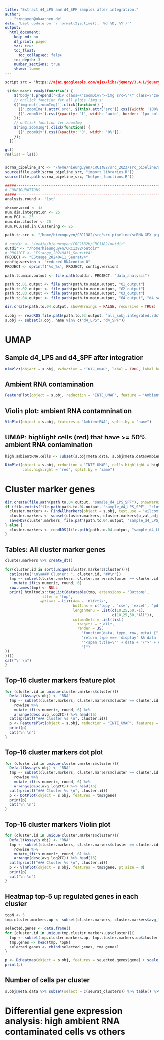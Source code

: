 ```yaml
---
title: "Extract d4_LPS and d4_SPF samples after integration."
author:
  - "trnguyen@ukaachen.de"
date: "Last update on `r format(Sys.time(), '%d %B, %Y')`"
output:
  html_document:
    keep_md: no
    df_print: paged
    toc: true
    toc_float:
      toc_collapsed: false
    toc_depth: 3
    number_sections: true
    theme: lumen
---
```



```css
script src = "https://ajax.googleapis.com/ajax/libs/jquery/3.4.1/jquery.min.js"
```

```js
 $(document).ready(function() {
    $('body').prepend('<div class=\"zoomDiv\"><img src=\"\" class=\"zoomImg\"></div>');
    // onClick function for all plots (img's)
    $('img:not(.zoomImg)').click(function() {
      $('.zoomImg').attr('src', $(this).attr('src')).css({width: '100%'});
      $('.zoomDiv').css({opacity: '1', width: 'auto', border: '1px solid white', borderRadius: '5px', position: 'fixed', top: '50%', left: '50%', marginRight: '-50%', transform: 'translate(-50%, -50%)', boxShadow: '0px 0px 50px #888888', zIndex: '50', overflow: 'auto', maxHeight: '100%'});
    });
    // onClick function for zoomImg
    $('img.zoomImg').click(function() {
      $('.zoomDiv').css({opacity: '0', width: '0%'}); 
    });
  });
```

<style type="text/css">
    div.datatables { height: auto !important;}
</style>


```r
gc()
rm(list = ls())


scrna_pipeline_src <- "/home/hieunguyen/CRC1382/src_2023/src_pipeline/scRNA_GEX_pipeline/processes_src"
source(file.path(scrna_pipeline_src, "import_libraries.R"))
source(file.path(scrna_pipeline_src, "helper_functions.R"))

#####----------------------------------------------------------------------#####
# CONFIGURATIONS 
#####----------------------------------------------------------------------#####
analysis.round <- "1st"

chosen.seed <- 42
num.dim.integration <- 25 
num.PCA <- 25
num.dim.cluster <- 25
num.PC.used.in.Clustering <- 25

path.to.src <- "/home/hieunguyen/CRC1382/src/src_pipeline/scRNA_GEX_pipeline/processes_src"

# outdir <- "/media/hieunguyen/CRC1382H/CRC1382/outdir"
outdir <- "/home/hieunguyen/CRC1382/outdir"
# PROJECT <- "EStange_20240411_SeuratV4"
PROJECT <- "EStange_20240411_SeuratV4"
config.version <- "reduced_RNAcontam_0"
PROJECT <- sprintf("%s_%s", PROJECT, config.version)

path.to.main.output <- file.path(outdir, PROJECT, "data_analysis")

path.to.01.output <- file.path(path.to.main.output, "01_output")
path.to.02.output <- file.path(path.to.main.output, "02_output")
path.to.03.output <- file.path(path.to.main.output, "03_output")
path.to.04.output <- file.path(path.to.main.output, "04_output", "d4_samples_only")

dir.create(path.to.04.output, showWarnings = FALSE, recursive = TRUE)

s.obj <- readRDS(file.path(path.to.03.output, "all_sobj.integrated.rds"))
s.obj <- subset(s.obj, name %in% c("d4_LPS", "d4_SPF"))
```

# UMAP

## Sample d4_LPS and d4_SPF after integration
```r
DimPlot(object = s.obj, reduction = "INTE_UMAP", label = TRUE, label.box = TRUE, split.by = "name")
```

## Ambient RNA contamination 
```r
FeaturePlot(object = s.obj, reduction = "INTE_UMAP", feature = "AmbientRNA", split.by = "name", label = TRUE, label.size = 8)
```

## Violin plot: ambient RNA contamnination
```r
VlnPlot(object = s.obj, features = "AmbientRNA", split.by = "name")
```

## UMAP: highlight cells (red) that have >= 50% ambient RNA contamination
```r
high.ambientRNA.cells <- subset(s.obj@meta.data, s.obj@meta.data$AmbientRNA >= 0.5) %>% row.names()

DimPlot(object = s.obj, reduction = "INTE_UMAP", cells.highlight = high.ambientRNA.cells,
        cols.highlight = "red", split.by = "name")
```

# Cluster marker genes
```r
dir.create(file.path(path.to.04.output, "sample_d4_LPS_SPF"), showWarnings = FALSE, recursive = TRUE)
if (file.exists(file.path(path.to.04.output, "sample_d4_LPS_SPF", "cluster_markers_subclusters.rds")) == FALSE){
  cluster.markers <- FindAllMarkers(object = s.obj, test.use = "wilcox", assay = "RNA")
  cluster.markers <- subset(cluster.markers, cluster.markers$p_val_adj <= 0.05 & cluster.markers$avg_log2FC > 0)
  saveRDS(cluster.markers, file.path(path.to.04.output, "sample_d4_LPS_SPF", "cluster_markers_subclusters.rds"))
} else {
  cluster.markers <- readRDS(file.path(path.to.04.output, "sample_d4_LPS_SPF", "cluster_markers_subclusters.rds"))
}
```

## Tables: All cluster marker genes {.tabset}

```r
cluster.markers %>% create_dt()
```

```r
for(cluster.id in sort(unique(cluster.markers$cluster))){
  cat(paste("\n\n### Cluster: ", cluster.id, "##\n"))
  tmp <- subset(cluster.markers, cluster.markers$cluster == cluster.id) %>% arrange(desc(avg_log2FC)) %>%
    mutate_if(is.numeric, round, 6)
  row.names(tmp) <- NULL
  print( htmltools::tagList(datatable(tmp, extensions = 'Buttons',
                filter = "top",
                options = list(dom = 'Blfrtip',
                               buttons = c('copy', 'csv', 'excel', 'pdf', 'print'),
                               lengthMenu = list(c(10,25,50,-1),
                                                 c(10,25,50,"All")),
                               columnDefs = list(list(
                                 targets = "_all",
                                 render = JS(
                                   "function(data, type, row, meta) {",
                                   "return type === 'display' && data != null && data.length > 100 ?",
                                   "'<span title=\"' + data + '\">' + data.substr(0, 100) + '...</span>' : data;",
                                   "}")
))
))))
cat("\n \n")
}
```

## Top-16 cluster markers feature plot {.tabset}

```r
for (cluster.id in unique(cluster.markers$cluster)){
  DefaultAssay(s.obj) <- "RNA"
  tmp <- subset(cluster.markers, cluster.markers$cluster == cluster.id & cluster.markers$p_val_adj < 0.05) %>% 
    rowwise %>% 
    mutate_if(is.numeric, round, 6) %>% 
    arrange(desc(avg_log2FC)) %>% head(16)
  cat(sprintf("### Cluster %s \n", cluster.id))
  p <- FeaturePlot(object = s.obj, reduction = "INTE_UMAP", features = tmp$gene, ncol = 4, ) 
  print(p)
  cat("\n \n")
}
```

## Top-16 cluster markers dot plot {.tabset}

```r
for (cluster.id in unique(cluster.markers$cluster)){
  DefaultAssay(s.obj) <- "RNA"
  tmp <- subset(cluster.markers, cluster.markers$cluster == cluster.id & cluster.markers$p_val_adj < 0.05) %>% 
    rowwise %>% 
    mutate_if(is.numeric, round, 6) %>% 
    arrange(desc(avg_log2FC)) %>% head(16)
  cat(sprintf("### Cluster %s \n", cluster.id))
  p <- DotPlot(object = s.obj, features = tmp$gene) 
  print(p)
  cat("\n \n")
}
```

## Top-16 cluster markers Violin plot {.tabset}

```r
for (cluster.id in unique(cluster.markers$cluster)){
  DefaultAssay(s.obj) <- "RNA"
  tmp <- subset(cluster.markers, cluster.markers$cluster == cluster.id & cluster.markers$p_val_adj < 0.05) %>% 
    rowwise %>% 
    mutate_if(is.numeric, round, 6) %>% 
    arrange(desc(avg_log2FC)) %>% head(16)
  cat(sprintf("### Cluster %s \n", cluster.id))
  p <- VlnPlot(object = s.obj, features = tmp$gene, pt.size = 0) 
  print(p)
  cat("\n \n")
}
```


## Heatmap top-5 up regulated genes in each cluster
```r
topN <- 5
tmp.cluster.markers.up <- subset(cluster.markers, cluster.markers$avg_log2FC >= 0 & cluster.markers$p_val_adj <= 0.05)

selected.genes <- data.frame()
for (cluster.id in unique(tmp.cluster.markers.up$cluster)){
  tmp <- subset(tmp.cluster.markers.up, tmp.cluster.markers.up$cluster == cluster.id) %>% arrange(desc(avg_log2FC))
  tmp.genes <- head(tmp, topN)
  selected.genes <- rbind(selected.genes, tmp.genes)
}

p <- DoHeatmap(object = s.obj, features = selected.genes$gene) + scale_fill_viridis_c(option = "plasma")
print(p)
```

## Number of cells per cluster
```r
s.obj@meta.data %>% subset(select = c(seurat_clusters)) %>% table() %>% as.data.frame() %>% create_dt()
```

# Differential gene expression analysis: high ambient RNA contaminated cells vs others
```r

```

